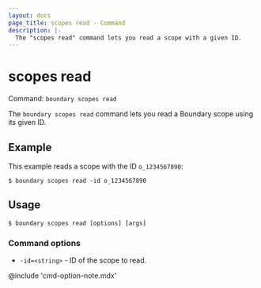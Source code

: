 ```yaml
---
layout: docs
page_title: scopes read - Command
description: |-
  The "scopes read" command lets you read a scope with a given ID.
---
```


# scopes read

Command: `boundary scopes read`

The `boundary scopes read` command lets you read a Boundary scope using its given ID.

## Example

This example reads a scope with the ID `o_1234567890`:

```shell-session
$ boundary scopes read -id o_1234567890
```

## Usage

<CodeBlockConfig hideClipboard>

```shell-session
$ boundary scopes read [options] [args]
```

</CodeBlockConfig>

### Command options

- `-id=<string>` - ID of the scope to read.

@include 'cmd-option-note.mdx'